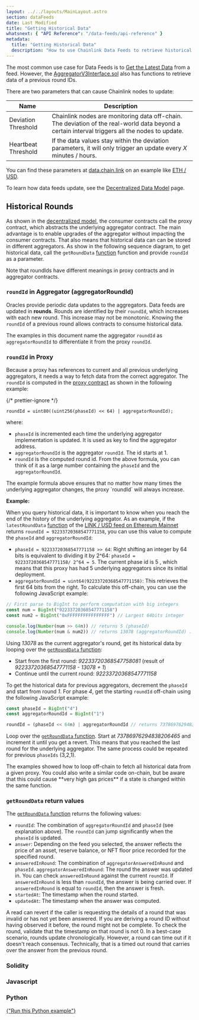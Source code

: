 ```yaml
---
layout: ../../layouts/MainLayout.astro
section: dataFeeds
date: Last Modified
title: "Getting Historical Data"
whatsnext: { "API Reference": "/data-feeds/api-reference" }
metadata:
  title: "Getting Historical Data"
  description: "How to use Chainlink Data Feeds to retrieve historical data in your smart contracts."
---
```



The most common use case for Data Feeds is to [Get the Latest Data](/data-feeds/using-data-feeds) from a feed. However, the [AggregatorV3Interface.sol](https://github.com/smartcontractkit/chainlink/blob/master/contracts/src/v0.8/interfaces/AggregatorV3Interface.sol) also has functions to retrieve data of a previous round IDs.

There are two parameters that can cause Chainlink nodes to update:

| Name                | Description                                                                                                                                     |
| ------------------- | ----------------------------------------------------------------------------------------------------------------------------------------------- |
| Deviation Threshold | Chainlink nodes are monitoring data off-chain. The deviation of the real-world data beyond a certain interval triggers all the nodes to update. |
| Heartbeat Threshold | If the data values stay within the deviation parameters, it will only trigger an update every _X_ minutes / hours.                              |

You can find these parameters at [data.chain.link](https://data.chain.link/) on an example like [ETH / USD](https://data.chain.link/ethereum/mainnet/crypto-usd/eth-usd).

To learn how data feeds update, see the [Decentralized Data Model](/architecture-overview/architecture-decentralized-model?parent=dataFeeds#aggregator) page.

## Historical Rounds

As shown in the [decentralized model](/architecture-overview/architecture-decentralized-model), the consumer contracts call the proxy contract, which abstracts the underlying aggregator contract. The main advantage is to enable upgrades of the aggregator without impacting the consumer contracts. That also means that historical data can can be stored in different aggregators.
As show in the following sequence diagram, to get historical data, call the `getRoundData` [function](/data-feeds/api-reference/#getrounddata) function and provide `roundId` as a parameter.

<ClickToZoom src="/images/data-feed/getRoundData-sequence.png" />

Note that roundIds have different meanings in proxy contracts and in aggregator contracts.

### `roundId` in Aggregator (aggregatorRoundId)

Oracles provide periodic data updates to the aggregators. Data feeds are updated in **rounds**. Rounds are identified by their `roundId`, which increases with each new round. This increase may not be monotonic. Knowing the `roundId` of a previous round allows contracts to consume historical data.

The examples in this document name the aggregator `roundId` as `aggregatorRoundId` to differentiate it from the proxy `roundId`.

### `roundId` in Proxy

Because a proxy has references to current and all previous underlying aggregators, it needs a way to fetch data from the correct aggregator. The `roundId` is computed in the [proxy contract](https://github.com/smartcontractkit/chainlink/blob/develop/contracts/src/v0.7/dev/AggregatorProxy.sol) as shown in the following example:

{/* prettier-ignore */}
```solidity
roundId = uint80((uint256(phaseId) << 64) | aggregatorRoundId);
```

where:

- `phaseId` is incremented each time the underlying aggregator implementation is updated. It is used as key to find the aggregator address.
- `aggregatorRoundId` is the aggregator `roundId`. The id starts at 1.
- `roundId` is the computed round id. From the above formula, you can think of it as a large number containing the `phaseId` and the `aggregatorRoundId`.

<Aside type="note" title="Note">
  The example formula above ensures that no matter how many times the underlying aggregator changes, the proxy `roundId`
  will always increase.
</Aside>

**Example:**

When you query historical data, it is important to know when you reach the end of the history of the underlying aggregator. As an example, if the `latestRoundData` [function](/data-feeds/api-reference/#latestrounddata) of the [LINK / USD feed on Ethereum Mainnet](/data-feeds/price-feeds/addresses/?network=ethereum) returns `roundId = 92233720368547771158`, you can use this value to compute the `phaseId` and `aggregatorRoundId`:

- `phaseId = 92233720368547771158 >> 64`: Right shifting an integer by 64 bits is equivalent to dividing it by 2^64: `phaseId = 92233720368547771158/ 2^64 = 5`. The current phase id is 5 , which means that this proxy has had 5 underlying aggregators since its initial deployment.
- `aggregatorRoundId = uint64(92233720368547771158)`: This retrieves the first 64 bits from the right. To calculate this off-chain, you can use the following JavaScript example:

```javascript
// First parse to BigInt to perform computation with big integers
const num = BigInt("92233720368547771158")
const num2 = BigInt("0xFFFFFFFFFFFFFFFF") // Largest 64bits integer

console.log(Number(num >> 64n)) // returns 5 (phaseId)
console.log(Number(num & num2)) // returns 13078 (aggregatorRoundId) . Use & (AND bitwise operator) which sets each bit to _1_ if both bits are _1_
```

Using _13078_ as the current aggregator's round, get its historical data by looping over the [`getRoundData` function](/data-feeds/api-reference/#getrounddata):

- Start from the first round: _92233720368547758081_ (result of _92233720368547771158 - 13078 + 1_)
- Continue until the current round: _92233720368547771158_

To get the historical data for previous aggregators, decrement the `phaseId` and start from round _1_. For phase _4_, get the starting `roundId` off-chain using the following JavaScript example:

```javascript
const phaseId = BigInt("4")
const aggregatorRoundId = BigInt("1")

roundId = (phaseId << 64n) | aggregatorRoundId // returns 73786976294838206465n
```

Loop over the [`getRoundData` function](/data-feeds/api-reference/#getrounddata). Start at _73786976294838206465_ and increment it until you get a revert. This means that you reached the last round for the underlying aggregator. The same process could be repeated for previous `phaseIds` (3,2,1).

<Aside type="caution" title="Looping on-chain">
  The examples showed how to loop off-chain to fetch all historical data from a given proxy. You could also write a
  similar code on-chain, but be aware that this could cause **very high gas prices** if a state is changed within the
  same function.
</Aside>

### `getRoundData` return values

The [`getRoundData` function](/data-feeds/api-reference/#getrounddata) returns the following values:

- `roundId`: The combination of `aggregatorRoundId` and `phaseId` (see explanation above). The `roundId` can jump significantly when the `phaseId` is updated.
- `answer`: Depending on the feed you selected, the answer reflects the price of an asset, reserve balance, or NFT floor price recorded for the specified round.
- `answeredInRound`: The combination of `aggregatorAnsweredInRound` and `phaseId`. `aggregatorAnsweredInRound`: The round the answer was updated in. You can check `answeredInRound` against the current `roundId`. If `answeredInRound` is less than `roundId`, the answer is being carried over. If `answeredInRound` is equal to `roundId`, then the answer is fresh.
- `startedAt`: The timestamp when the round started.
- `updatedAt`: The timestamp when the answer was computed.

<Aside type="caution" title="Important">
  A read can revert if the caller is requesting the details of a round that was invalid or has not yet been answered. If
  you are deriving a round ID without having observed it before, the round might not be complete. To check the round,
  validate that the timestamp on that round is not 0. In a best-case scenario, rounds update chronologically. However, a
  round can time out if it doesn't reach consensus. Technically, that is a timed out round that carries over the answer
  from the previous round.
</Aside>

### Solidity

<CodeSample src="samples/PriceFeeds/HistoricalPriceConsumer.sol" />

### Javascript

<CodeSample src="samples/PriceFeeds/HistoricalPriceConsumer.js" />

<HistoricalPrice
  client:idle
  feedAddress={priceFeedAddresses.btc.usd.sepolia.address}
  roundId={priceFeedAddresses.btc.usd.sepolia.historicalRound}
  supportedChain="ETHEREUM_SEPOLIA"
/>

### Python

<CodeSample src="samples/PriceFeeds/HistoricalPriceConsumer.py" />
<a href="https://repl.it/@DwightLyle/GetHistoricalPriceWeb3PY" class={button.primary}>
  {"Run this Python example"}
</a>
